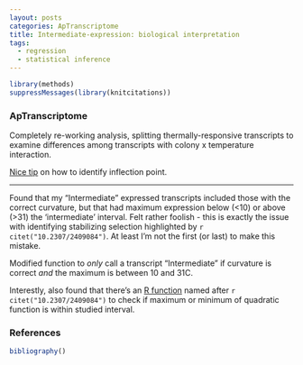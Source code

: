 ```yaml
---
layout: posts
categories: ApTranscriptome
title: Intermediate-expression: biological interpretation
tags: 
  - regression
  - statistical inference
---
```


```r
library(methods)
suppressMessages(library(knitcitations))
```

### ApTranscriptome

Completely re-working analysis, splitting thermally-responsive transcripts to examine differences among transcripts with colony x temperature interaction.

[Nice tip](https://stats.stackexchange.com/questions/76959/finding-inflection-points-in-r-from-smoothed-data/77005#77005?newreg=4e0fbf1b6e4b4bc692f6ff87e2a2c9f4) on how to identify inflection point. 

-----------------------------------------------

Found that my "Intermediate" expressed transcripts included those with the correct curvature, but that had maximum expression below (<10) or above (>31) the 'intermediate' interval. Felt rather foolish - this is exactly the issue with identifying stabilizing selection highlighted by `r citet("10.2307/2409084")`. At least I'm not the first (or last) to make this mistake. 

Modified function to *only* call a transcript "Intermediate" if curvature is correct *and* the maximum is between 10 and 31C. 

Interestly, also found that there's an [R function](http://www.inside-r.org/packages/cran/vegan/docs/MOStest) named after `r citet("10.2307/2409084")` to check if maximum or minimum of quadratic function is within studied interval.

### References

```r
bibliography()
```
